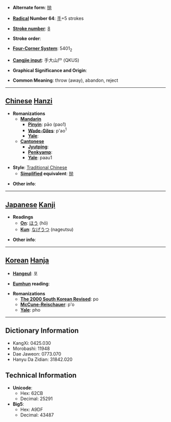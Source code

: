 * '''Alternate form''': [[抛]]

* '''[[Wiktionary:Chinese radical index| Radical]] Number 64''': [[Wiktionary:Chinese radical index 手|手]]+5 strokes

* '''[[Wiktionary:Chinese total strokes index|Stroke number]]''': [[Wiktionary:Chinese total strokes index 8|8]]

* '''Stroke order''': 

* '''[[Wiktionary:Chinese four corner index|Four-Corner System]]''': 5401<sub>2</sub>

* '''[[Wiktionary:Chinese Cangjie index|Cangjie input]]''': 手大山尸 (QKUS)

* '''Graphical Significance and Origin''': 

* '''Common Meaning''': throw (away), abandon, reject

----

== [[Chinese]] [[Hanzi]] ==

* '''Romanizations'''
** '''[[Mandarin]]'''
*** '''[[Pinyin]]''': pāo (pao1)
*** '''[[Wade-Giles]]''': p'ao<sup>1</sup>
*** '''[[Yale]]''': 
** '''[[Cantonese]]'''
*** '''[[Jyutping]]''':
*** '''[[Penkyamp]]''': 
*** '''[[Yale]]''': paau1

* '''Style''': [[Traditional Chinese]] 
** '''[[Simplified Chinese|Simplified]] equivalent''': [[抛]]

* '''Other info''': 

----

== [[Japanese]] [[Kanji]] ==

* '''Readings'''
** '''[[On]]''': [[ほう]] (hō)
** '''[[Kun]]''': [[なげうつ]] (nageutsu)

* '''Other info''':  

----

== [[Korean]] [[Hanja]] ==

* '''[[Hangeul]]''': 포

* '''[[Eumhun]] reading''': 

* '''Romanizations'''
** '''[[The 2000 South Korean Revised Romanization|The 2000 South Korean Revised]]''': po
** '''[[McCune-Reischauer]]''': p'o
** '''[[Yale]]''': pho

----

== Dictionary Information ==

* KangXi: 0425.030
* Morobashi: 11948
* Dae Jaweon: 0773.070
* Hanyu Da Zidian: 31842.020

== Technical Information ==

* '''Unicode''':
** Hex: 62CB
** Decimal: 25291
* '''Big5''':
** Hex: A9DF
** Decimal: 43487